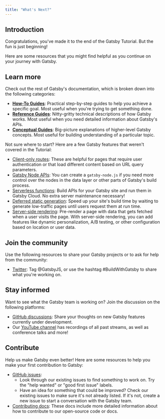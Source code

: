```yaml
---
title: "What's Next?"
---
```


## Introduction

Congratulations, you've made it to the end of the Gatsby Tutorial. But the fun is just beginning!

Here are some resources that you might find helpful as you continue on your journey with Gatsby.

## Learn more

Check out the rest of Gatsby's documentation, which is broken down into the following categories:

- [**How-To Guides**](/docs/how-to/): Practical step-by-step guides to help you achieve a specific goal. Most useful when you're trying to get something done.
- [**Reference Guides**](/docs/reference/): Nitty-gritty technical descriptions of how Gatsby works. Most useful when you need detailed information about Gatsby's APIs.
- [**Conceptual Guides**](/docs/conceptual/): Big-picture explanations of higher-level Gatsby concepts. Most useful for building understanding of a particular topic.

Not sure where to start? Here are a few Gatsby features that weren't covered in the Tutorial:

- [Client-only routes](/docs/how-to/routing/client-only-routes-and-user-authentication): These are helpful for pages that require user authentication or that load different content based on URL query parameters.
- [Gatsby Node APIs](/docs/reference/config-files/gatsby-node/): You can create a `gatsby-node.js` if you need more control over the nodes in the data layer or other parts of Gatsby's build process.
- [Serverless functions](/docs/reference/functions/): Build APIs for your Gatsby site and run them in Gatsby Cloud. No extra server maintenance necessary!
- [Deferred static generation](/docs/how-to/rendering-options/using-deferred-static-generation): Speed up your site's build time by waiting to generate low-traffic pages until users request them at run time.
- [Server-side rendering](/docs/how-to/rendering-options/using-server-side-rendering/): Pre-render a page with data that gets fetched when a user visits the page. With server-side rendering, you can add features like dynamic personalization, A/B testing, or other configuration based on location or user data.

## Join the community

Use the following resources to share your Gatsby projects or to ask for help from the community:

- [Twitter](https://twitter.com/gatsbyjs): Tag @GatsbyJS, or use the hashtag #BuildWithGatsby to share what you're working on.

## Stay informed

Want to see what the Gatsby team is working on? Join the discussion on the following platforms:

- [GitHub discussions](https://github.com/gatsbyjs/gatsby/discussions): Share your thoughts on new Gatsby features currently under development.
- Our [YouTube channel](https://www.youtube.com/c/Gatsbyjs) has recordings of all past streams, as well as conference talks and more!

## Contribute

Help us make Gatsby even better! Here are some resources to help you make your first contribution to Gatsby:

- [GitHub issues](https://github.com/gatsbyjs/gatsby/issues):
  - Look through our existing issues to find something to work on. Try the "help wanted" or "good first issue" labels.
  - Have an idea for something that could be improved? Check our existing issues to make sure it's not already listed. If it's not, create a new issue to start a conversation with the Gatsby team.
- [Contributing docs](/contributing/): These docs include more detailed information about how to contribute to our open-source code or docs.
